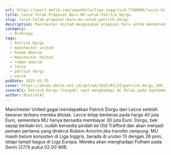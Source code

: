 ```yaml
---
url: https://sport.detik.com/sepakbola/liga-inggris/d-7748989/lecce-tolak-proposal-baru-mu-untuk-patrick-dorgu
title: Lecce Tolak Proposal Baru MU untuk Patrick Dorgu
slug: lecce-tolak-proposal-baru-mu-untuk-patrick-dorgu
description: Manchester United mengajukan proposal baru untuk mendatangkan Patrick Dorgu dari Lecce. Namun tawaran itu masih di bawah harapan dan akhirnya kembali ditolak.
category:
  - Olahraga
tags:
  - Patrick Dorgu
  - manchester united
  - Rubem Amorim
  - Manchester United
  - ruben amorim
  - lecce
  - patrick dorgu
  - Lecce
pubDate: 2025-01-25
cover: https://akcdn.detik.net.id/api/wm/2025/01/25/patrick-dorgu_169.jpeg?wid=54&w=650&v=1&t=jpeg
coverAlt: Patrick Dorgu (tengah) saat menghadapi AC Milan pada September lalu. Foto AFP/GABRIEL BOUYS
author: MixtralAI
---
```

Manchester United gagal mendapatkan Patrick Dorgu dari Lecce setelah tawaran terbaru mereka ditolak. Lecce tetap berkeras pada harga 40 juta Euro, sementara MU hanya bersedia membayar 30 juta Euro. Dorgu, bek sayap berkaki kiri, sudah bersedia pindah ke Old Trafford dan akan menjadi pemain pertama yang direkrut Rubem Amorim jika transfer rampung. MU masih belum konsisten di Liga Inggris, berada di urutan 13 dengan 26 poin, tetapi tampil bagus di Liga Europa. Mereka akan menghadapi Fulham pada Senin (27/1) pukul 02.00 WIB.
